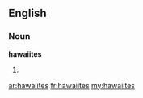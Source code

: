 ==English==

===Noun===
'''hawaiites'''

# {{plural of|hawaiite}}

[[ar:hawaiites]]
[[fr:hawaiites]]
[[my:hawaiites]]